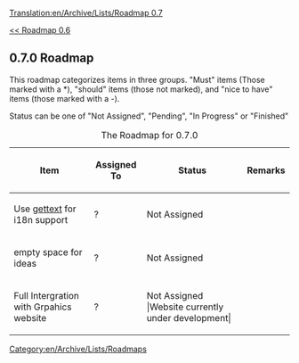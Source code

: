 [[Translation:en/Archive/Lists/Roadmap 0.7]]
[[Category:en/Archive/Lists/Roadmaps]]

[[en/Archive/Lists/Roadmap 0.6|<< Roadmap 0.6]]
== 0.7.0 Roadmap ==

This roadmap categorizes items in three groups. "Must" items (Those marked with a *), "should" items (those not marked), and "nice to have" items (those marked with a -).

Status can be one of "Not Assigned", "Pending", "In Progress" or "Finished" 

{| border="1"
|+ The Roadmap for 0.7.0
|-
! Item !! Assigned To !! Status !! Remarks
|-
|Use [http://www.gnu.org/software/gettext/ gettext] for i18n support || ?
!class="done" | Not Assigned || 
|-
|empty space for ideas || ?
!class="done" | Not Assigned ||
|-
|Full Intergration with Grpahics website || ?
!class="done" | Not Assigned |Website currently under development|
|}
